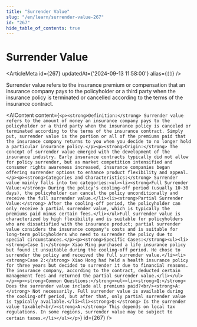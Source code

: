 ```yaml
---
title: "Surrender Value"
slug: "/en/learn/surrender-value-267"
id: "267"
hide_table_of_contents: true
---
```



# Surrender Value

<ArticleMeta id={267} updatedAt={'2024-09-13 11:58:00'} alias={`[]`} />
<div className='border-solid border-b border-t-0 my-4 border-[var(--ifm-color-gray-300)]' />

Surrender value refers to the insurance premium or compensation that an insurance company pays to the policyholder or a third party when the insurance policy is terminated or cancelled according to the terms of the insurance contract.

<AIContent content={`<p><strong>Definition:</strong> Surrender value refers to the amount of money an insurance company pays to the policyholder or a third party when the insurance policy is canceled or terminated according to the terms of the insurance contract. Simply put, surrender value is the portion or all of the premiums paid that the insurance company returns to you when you decide to no longer hold a particular insurance policy.</p><p><strong>Origin:</strong> The concept of surrender value emerged with the development of the insurance industry. Early insurance contracts typically did not allow for policy surrender, but as market competition intensified and consumer rights awareness increased, insurance companies began offering surrender options to enhance product flexibility and appeal.</p><p><strong>Categories and Characteristics:</strong> Surrender value mainly falls into two categories:<ul><li><strong>Full Surrender Value:</strong> During the policy's cooling-off period (usually 10-30 days), the policyholder can cancel the policy unconditionally and receive the full surrender value.</li><li><strong>Partial Surrender Value:</strong> After the cooling-off period, the policyholder can only receive a partial surrender value, which is typically the premiums paid minus certain fees.</li></ul>Full surrender value is characterized by high flexibility and is suitable for policyholders who are dissatisfied with the insurance product; partial surrender value considers the insurance company's costs and is suitable for long-term policyholders who need to surrender the policy due to special circumstances.</p><p><strong>Specific Cases:</strong><ul><li><strong>Case 1:</strong> Xiao Ming purchased a life insurance policy but found it unsuitable during the cooling-off period. He chose to surrender the policy and received the full surrender value.</li><li><strong>Case 2:</strong> Xiao Hong had held a health insurance policy for three years but decided to surrender it due to financial reasons. The insurance company, according to the contract, deducted certain management fees and returned the partial surrender value.</li></ul></p><p><strong>Common Questions:</strong><ul><li><strong>Q:</strong> Does the surrender value include all premiums paid?<br/><strong>A:</strong> Not necessarily. Full surrender value is available during the cooling-off period, but after that, only partial surrender value is typically available.</li><li><strong>Q:</strong> Is the surrender value taxable?<br/><strong>A:</strong> This depends on local tax regulations. In some regions, surrender value may be subject to certain taxes.</li></ul></p>`} id={267} />
